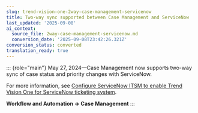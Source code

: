 ```yaml
---
slug: trend-vision-one-2way-case-management-servicenow
title: Two-way sync supported between Case Management and ServiceNow
last_updated: '2025-09-08'
ai_context:
  source_file: 2way-case-management-servicenow.md
  conversion_date: '2025-09-08T23:42:26.321Z'
conversion_status: converted
translation_ready: true
---
```


::: {role="main"}
May 27, 2024—Case Management now supports two-way sync of case status and priority changes with ServiceNow.

For more information, see [Configure ServiceNow ITSM to enable Trend Vision One for ServiceNow ticketing system](config-case-management-ticket.mdx).

**Workflow and Automation → Case Management**
:::
